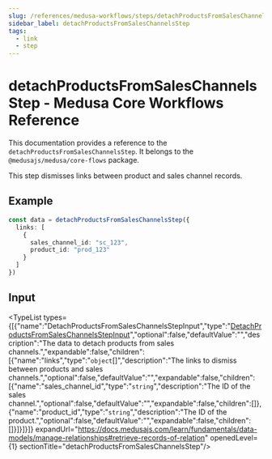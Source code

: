 ```yaml
---
slug: /references/medusa-workflows/steps/detachProductsFromSalesChannelsStep
sidebar_label: detachProductsFromSalesChannelsStep
tags:
  - link
  - step
---
```



# detachProductsFromSalesChannelsStep - Medusa Core Workflows Reference

This documentation provides a reference to the `detachProductsFromSalesChannelsStep`. It belongs to the `@medusajs/medusa/core-flows` package.

This step dismisses links between product and sales channel records.

## Example

```ts
const data = detachProductsFromSalesChannelsStep({
  links: [
    {
      sales_channel_id: "sc_123",
      product_id: "prod_123"
    }
  ]
})
```

## Input

<TypeList types={[{"name":"DetachProductsFromSalesChannelsStepInput","type":"[DetachProductsFromSalesChannelsStepInput](../../../../interfaces/core_flows.DetachProductsFromSalesChannelsStepInput/page.mdx)","optional":false,"defaultValue":"","description":"The data to detach products from sales channels.","expandable":false,"children":[{"name":"links","type":"`object`[]","description":"The links to dismiss between products and sales channels.","optional":false,"defaultValue":"","expandable":false,"children":[{"name":"sales_channel_id","type":"`string`","description":"The ID of the sales channel.","optional":false,"defaultValue":"","expandable":false,"children":[]},{"name":"product_id","type":"`string`","description":"The ID of the product.","optional":false,"defaultValue":"","expandable":false,"children":[]}]}]}]} expandUrl="https://docs.medusajs.com/learn/fundamentals/data-models/manage-relationships#retrieve-records-of-relation" openedLevel={1} sectionTitle="detachProductsFromSalesChannelsStep"/>
